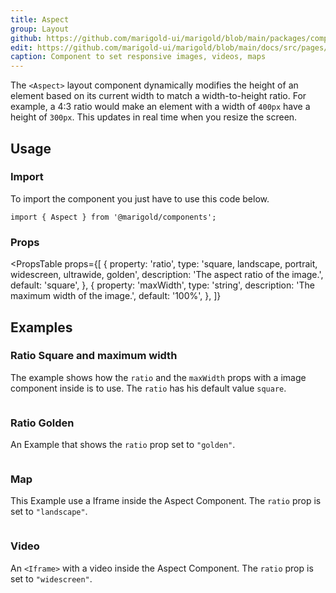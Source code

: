 ```yaml
---
title: Aspect
group: Layout
github: https://github.com/marigold-ui/marigold/blob/main/packages/components/src/Aspect/Aspect.tsx
edit: https://github.com/marigold-ui/marigold/blob/main/docs/src/pages/components/aspect.mdx
caption: Component to set responsive images, videos, maps
---
```


The `<Aspect>` layout component dynamically modifies the height of an element based on its current width to match a width-to-height ratio. For example, a 4:3 ratio would make an element with a width of `400px` have a height of `300px`. This updates in real time when you resize the screen.

<Preview>
  <BasicAspect />
</Preview>

## Usage

### Import

To import the component you just have to use this code below.

```tsx
import { Aspect } from '@marigold/components';
```

### Props

<PropsTable
  props={[
    {
      property: 'ratio',
      type: 'square, landscape, portrait, widescreen, ultrawide, golden',
      description: 'The aspect ratio of the image.',
      default: 'square',
    },
    {
      property: 'maxWidth',
      type: 'string',
      description: 'The maximum width of the image.',
      default: '100%',
    },
  ]}
></PropsTable>

## Examples

### Ratio Square and maximum width

The example shows how the `ratio` and the `maxWidth` props with a image component inside is to use. The `ratio` has his default value `square`.

```tsx preview file=components/Aspect/ratio-square.demo.tsx

```

### Ratio Golden

An Example that shows the `ratio` prop set to `"golden"`.

```tsx preview file=components/Aspect/golden-aspect.demo.tsx

```

### Map

This Example use a Iframe inside the Aspect Component. The `ratio` prop is set to `"landscape"`.

```tsx preview file=components/Aspect/map.demo.tsx

```

### Video

An `<Iframe>` with a video inside the Aspect Component. The `ratio` prop is set to `"widescreen"`.

```tsx preview file=components/Aspect/video.demo.tsx

```
